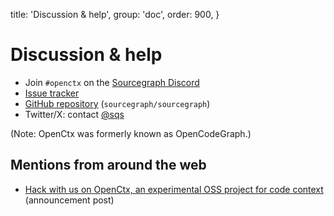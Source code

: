 
  title: 'Discussion & help',
  group: 'doc',
  order: 900,
}

# Discussion & help

- Join `#openctx` on the [Sourcegraph Discord](https://sourcegraph.com/community)
- [Issue tracker](https://github.com/sourcegraph/openctx/issues)
- [GitHub repository](https://github.com/sourcegraph/openctx) (`sourcegraph/sourcegraph`)
- Twitter/X: contact [@sqs](https://twitter.com/sqs)

(Note: OpenCtx was formerly known as OpenCodeGraph.)

## Mentions from around the web

- [Hack with us on OpenCtx, an experimental OSS project for code context](https://sourcegraph.com/blog/opencodegraph) (announcement post)
